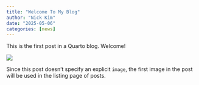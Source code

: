 ```yaml
---
title: "Welcome To My Blog"
author: "Nick Kim"
date: "2025-05-06"
categories: [news]
---
```


This is the first post in a Quarto blog. Welcome!

![](../../../assets/img/optimized/thumbnail.webp)

Since this post doesn't specify an explicit `image`, the first image in the post will be used in the listing page of posts.
